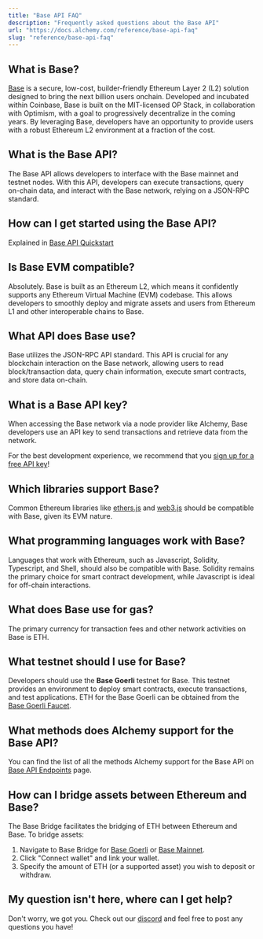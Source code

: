 ```yaml
---
title: "Base API FAQ"
description: "Frequently asked questions about the Base API"
url: "https://docs.alchemy.com/reference/base-api-faq"
slug: "reference/base-api-faq"
---
```


## What is Base?

[Base](https://www.alchemy.com/base) is a secure, low-cost, builder-friendly Ethereum Layer 2 (L2) solution designed to bring the next billion users onchain. Developed and incubated within Coinbase, Base is built on the MIT-licensed OP Stack, in collaboration with Optimism, with a goal to progressively decentralize in the coming years. By leveraging Base, developers have an opportunity to provide users with a robust Ethereum L2 environment at a fraction of the cost.

## What is the Base API?

The Base API allows developers to interface with the Base mainnet and testnet nodes. With this API, developers can execute transactions, query on-chain data, and interact with the Base network, relying on a JSON-RPC standard.

## How can I get started using the Base API?

Explained in [Base API Quickstart](/reference/base-api-quickstart)

## Is Base EVM compatible?

Absolutely. Base is built as an Ethereum L2, which means it confidently supports any Ethereum Virtual Machine (EVM) codebase. This allows developers to smoothly deploy and migrate assets and users from Ethereum L1 and other interoperable chains to Base.

## What API does Base use?

Base utilizes the JSON-RPC API standard. This API is crucial for any blockchain interaction on the Base network, allowing users to read block/transaction data, query chain information, execute smart contracts, and store data on-chain.

## What is a Base API key?

When accessing the Base network via a node provider like Alchemy, Base developers use an API key to send transactions and retrieve data from the network.

For the best development experience, we recommend that you [sign up for a free API key](https://dashboard.alchemy.com/signup/)!

## Which libraries support Base?

Common Ethereum libraries like [ethers.js](https://docs.ethers.org/v5/) and [web3.js](https://web3js.readthedocs.io/en/v1.8.2/) should be compatible with Base, given its EVM nature.

## What programming languages work with Base?

Languages that work with Ethereum, such as Javascript, Solidity, Typescript, and Shell, should also be compatible with Base. Solidity remains the primary choice for smart contract development, while Javascript is ideal for off-chain interactions.

## What does Base use for gas?

The primary currency for transaction fees and other network activities on Base is ETH.

## What testnet should I use for Base?

Developers should use the **Base Goerli** testnet for Base. This testnet provides an environment to deploy smart contracts, execute transactions, and test applications. ETH for the Base Goerli can be obtained from the [Base Goerli Faucet](https://www.coinbase.com/faucets/base-ethereum-goerli-faucet).

## What methods does Alchemy support for the Base API?

You can find the list of all the methods Alchemy support for the Base API on [Base API Endpoints](/reference/base-api-endpoints) page.

## How can I bridge assets between Ethereum and Base?

The Base Bridge facilitates the bridging of ETH between Ethereum and Base. To bridge assets:

1. Navigate to Base Bridge for [Base Goerli](https://goerli-bridge.base.org/deposit) or [Base Mainnet](https://bridge.base.org/withdraw).
2. Click "Connect wallet" and link your wallet.
3. Specify the amount of ETH (or a supported asset) you wish to deposit or withdraw.

## My question isn't here, where can I get help?

Don't worry, we got you. Check out our [discord](https://alchemy.com/discord) and feel free to post any questions you have!
